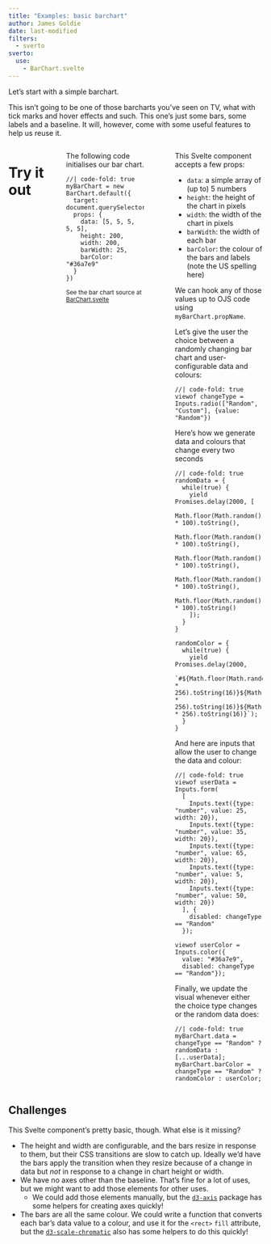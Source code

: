 ```yaml
---
title: "Examples: basic barchart"
author: James Goldie
date: last-modified
filters:
  - sverto
sverto:
  use:
    - BarChart.svelte
---
```


Let's start with a simple barchart.

This isn't going to be one of those barcharts you've seen on TV, what with tick marks and hover effects and such. This one's just some bars, some labels and a baseline. It will, however, come with some useful features to help us reuse it.

::::: {.columns .column-page}

# Try it out

::::{.column width="40%"}

The following code initialises our bar chart.

```ojs
//| code-fold: true
myBarChart = new BarChart.default({
  target: document.querySelector("#mybarchart"),
  props: {
    data: [5, 5, 5, 5, 5],
    height: 200,
    width: 200,
    barWidth: 25,
    barColor: "#36a7e9"
  }
})
```

:::{#mybarchart}
:::

[See the bar chart source at [BarChart.svelte](./BarChart.svelte)]{style="font-size: smaller; font-color: #999999"}

::::

<!-- TODO - .svelte file content here? -->

::::{.column width="5%"}
::::


::::{.column width="45%"}
This Svelte component accepts a few props:

* `data`: a simple array of (up to) 5 numbers
* `height`: the height of the chart in pixels
* `width`: the width of the chart in pixels
* `barWidth`: the width of each bar
* `barColor`: the colour of the bars and labels (note the US spelling here)

We can hook any of those values up to OJS code using `myBarChart.propName`.

Let's give the user the choice between a randomly changing bar chart and user-configurable data and colours:

```ojs
//| code-fold: true
viewof changeType = Inputs.radio(["Random", "Custom"], {value: "Random"})
```

Here's how we generate data and colours that change every two seconds

```ojs
//| code-fold: true
randomData = {
  while(true) {
    yield Promises.delay(2000, [
      Math.floor(Math.random() * 100).toString(),
      Math.floor(Math.random() * 100).toString(),
      Math.floor(Math.random() * 100).toString(),
      Math.floor(Math.random() * 100).toString(),
      Math.floor(Math.random() * 100).toString()
    ]);
  }
}

randomColor = {
  while(true) {
    yield Promises.delay(2000,
    `#${Math.floor(Math.random() * 256).toString(16)}${Math.floor(Math.random() * 256).toString(16)}${Math.floor(Math.random() * 256).toString(16)}`);
  }
}
```

And here are inputs that allow the user to change the data and colour:

```ojs
//| code-fold: true
viewof userData = Inputs.form(
  [
    Inputs.text({type: "number", value: 25, width: 20}),
    Inputs.text({type: "number", value: 35, width: 20}),
    Inputs.text({type: "number", value: 65, width: 20}),
    Inputs.text({type: "number", value: 5, width: 20}),
    Inputs.text({type: "number", value: 50, width: 20})
  ], {
    disabled: changeType == "Random"
  });

viewof userColor = Inputs.color({
  value: "#36a7e9",
  disabled: changeType == "Random"});
```

Finally, we update the visual whenever either the choice type changes or the random data does:

```ojs
//| code-fold: true
myBarChart.data = changeType == "Random" ? randomData : [...userData];
myBarChart.barColor = changeType == "Random" ? randomColor : userColor;
```
::::

:::::

## Challenges

This Svelte component's pretty basic, though. What else is it missing?

* The height and width are configurable, and the bars resize in response to them, but their CSS transitions are slow to catch up. Ideally we'd have the bars apply the transition when they resize because of a change in data but _not_ in response to a change in chart height or width.
* We have no axes other than the baseline. That's fine for a lot of uses, but we might want to add those elements for other uses.
  - We could add those elements manually, but the [`d3-axis`](https://github.com/d3/d3-axis) package has some helpers for creating axes quickly!
* The bars are all the same colour. We could write a function that converts each bar's data value to a colour, and use it for the `<rect>` `fill` attribute, but the [`d3-scale-chromatic`](https://github.com/d3/d3-scale-chromatic) also has some helpers to do this quickly!